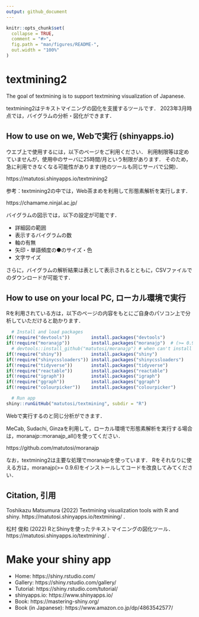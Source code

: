 ```yaml
---
output: github_document
---
```


```r
knitr::opts_chunk$set(
  collapse = TRUE,
  comment = "#>",
  fig.path = "man/figures/README-",
  out.width = "100%"
)
```

# textmining2

The goal of textmining is to support textmining visualization of Japanese.

textmining2はテキストマイニングの図化を支援するツールです．
2023年3月時点では，バイグラムの分析・図化ができます．


## How to use on we, Webで実行 (shinyapps.io)

ウエブ上で使用するには，以下のページをご利用ください．
利用制限等は定めていませんが，使用中のサーバに25時間/月という制限があります．
そのため，急に利用できなくなる可能性があります(他のツールも同じサーバで公開)．

https://matutosi.shinyapps.io/textmining2

参考：textmining2の中では，Web茶まめを利用して形態素解析を実行します．

https://chamame.ninjal.ac.jp/

バイグラムの図示では，以下の設定が可能です．

* 詳細図の範囲
* 表示するバイグラムの数
* 軸の有無
* 矢印・単語頻度の●のサイズ・色
* 文字サイズ

さらに，バイグラムの解析結果は表として表示されるとともに，CSVファイルでのダウンロードが可能です．


## How to use on your local PC, ローカル環境で実行

Rを利用されている方は，以下のページの内容をもとにご自身のパソコン上で分析していただけると助かります．

```r
  # Install and load packages
if(!require("devtools"))        install.packages("devtools")
if(!require("moranajp"))        install.packages("moranajp")  # (>= 0.9.6)
  # devtools::install_github("matutosi/moranajp") # when can't install ver 0.9.6 from CRAN
if(!require("shiny"))           install.packages("shiny")
if(!require("shinycssloaders")) install.packages("shinycssloaders")
if(!require("tidyverse"))       install.packages("tidyverse")
if(!require("reactable"))       install.packages("reactable")
if(!require("igraph"))          install.packages("igraph")
if(!require("ggraph"))          install.packages("ggraph")
if(!require("colourpicker"))    install.packages("colourpicker")

  # Run app
shiny::runGitHub("matutosi/textmining", subdir = "R")
```

Webで実行するのと同じ分析ができます．


MeCab, Sudachi, Ginzaを利用して，ローカル環境で形態素解析を実行する場合は，moranajp::moranajp_all()を使ってください．

https://github.com/matutosi/moranajp

なお，textmining2は主要な処理でmoranajpを使っています．
Rをそれなりに使える方は，moranajp(>= 0.9.6)をインストールしてコードを改良してみてください．

## Citation, 引用

Toshikazu Matsumura (2022) Textmining visualization tools with R and shiny.  https://matutosi.shinyapps.io/textmining/ .

松村 俊和 (2022) RとShinyを使ったテキストマイニングの図化ツール．https://matutosi.shinyapps.io/textmining/ .

# Make your shiny app

* Home: https://shiny.rstudio.com/
* Gallery: https://shiny.rstudio.com/gallery/
* Tutorial: https://shiny.rstudio.com/tutorial/
* shinyapps.io: https://www.shinyapps.io/
* Book: https://mastering-shiny.org/
* Book (in Japanese): https://www.amazon.co.jp/dp/4863542577/
